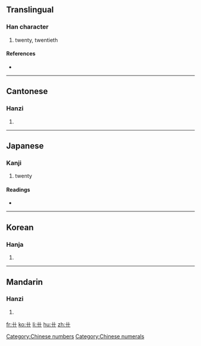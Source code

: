 {{see|廿}}
==Translingual==

===Han character===
{{Han char|rn=1|rad=一|as=02|sn=3|four=|canj=十十 (JJ)}}

# twenty, twentieth

====References====
* {{Han ref|kx=0155.200|dkj=02698|dj=0353.010|hdz=10058.100|uh=5344|ud=21316|bh=A2CD|bd=41677}}

[[Category:Chinese numbers]]
[[Category:Chinese numerals]]
----

==Cantonese==

===Hanzi===
{{yue-hanzi|jyut=|y=ya6, ye6}}

# {{defn|Cantonese}}

----

==Japanese==

===Kanji===
{{ja-kanji|grade=|rs=一02}}

# twenty

====Readings====
* {{ja-readings|on=[[じゅう]] (jū), [[にゅう]] (nyū)|kun=[[にじゅう]] (nijuu)}}

----

==Korean==

===Hanja===
{{ko-hanja|hangeul=입|rv=ip|mr=ip}}

# {{defn|Korean}}

----

==Mandarin==

===Hanzi===
{{cmn-hanzi|pin=[[niàn]] ([[nian4]])|wg=nien<sup>4</sup>}}

# {{defn|Mandarin}}

[[fr:卄]]
[[ko:卄]]
[[li:卄]]
[[hu:卄]]
[[zh:卄]]